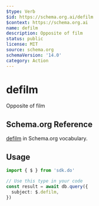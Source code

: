```yaml
---
$type: Verb
$id: https://schema.org.ai/defilm
$context: https://schema.org.ai
name: defilm
description: Opposite of film
status: public
license: MIT
source: schema.org
schemaVersion: '14.0'
category: Action
---
```


# defilm

Opposite of film

## Schema.org Reference

[defilm](https://schema.org/FilmAction) in Schema.org vocabulary.

## Usage

```typescript
import { $ } from 'sdk.do'

// Use this type in your code
const result = await db.query({
  subject: $.defilm,
})
```
